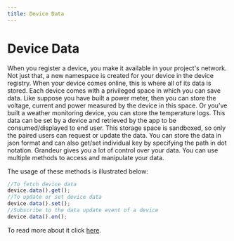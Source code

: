 ```yaml
---
title: Device Data
---
```

# Device Data

When you register a device, you make it available in your project's network. Not just that, a new namespace is created for your device in the device registry. When your device comes online, this is where all of its data is stored.
Each device comes with a privileged space in which you can save data. Like suppose you have built a power meter, then you can store the voltage, current and power measured by the device in this space. Or you’ve built a weather monitoring device, you can store the temperature logs.  This data can be set by a device and retrieved by the app to be consumed/displayed to end user.
This storage space is sandboxed, so only the paired users can request or update the data. You can store the data in json format and can also get/set individual key by specifying the path in dot notation.
Grandeur gives you a lot of control over your data. You can use multiple methods to access and manipulate your data.

The usage of these methods is illustrated below:

```js
//To fetch device data
device.data().get();
//To update or set device data
device.data().set();
//Subscribe to the data update event of a device
device.data().on();
```

To read more about it click [here](/references/device-sdk/reference-documentation/data/get()). 